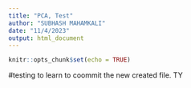 ```yaml
---
title: "PCA, Test"
author: "SUBHASH MAHAMKALI"
date: "11/4/2023"
output: html_document
---
```


```r
knitr::opts_chunk$set(echo = TRUE)
```

#testing to learn to coommit the new created file. TY
